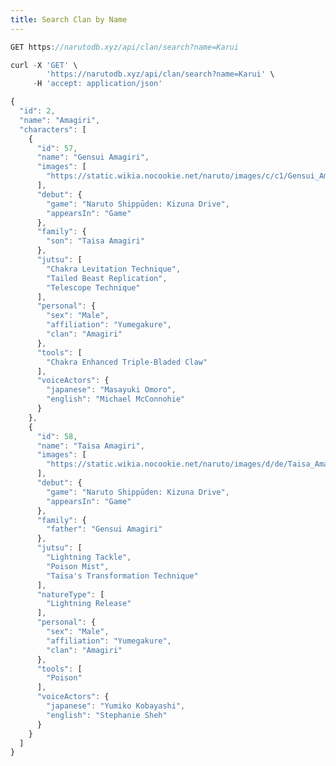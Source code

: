 ```yaml
---
title: Search Clan by Name
---
```


```js
GET https://narutodb.xyz/api/clan/search?name=Karui
```

```js
curl -X 'GET' \
        'https://narutodb.xyz/api/clan/search?name=Karui' \
     -H 'accept: application/json'
```

```js
{
  "id": 2,
  "name": "Amagiri",
  "characters": [
    {
      "id": 57,
      "name": "Gensui Amagiri",
      "images": [
        "https://static.wikia.nocookie.net/naruto/images/c/c1/Gensui_Amagiri.png/revision/latest?cb=20110527130053"
      ],
      "debut": {
        "game": "Naruto Shippūden: Kizuna Drive",
        "appearsIn": "Game"
      },
      "family": {
        "son": "Taisa Amagiri"
      },
      "jutsu": [
        "Chakra Levitation Technique",
        "Tailed Beast Replication",
        "Telescope Technique"
      ],
      "personal": {
        "sex": "Male",
        "affiliation": "Yumegakure",
        "clan": "Amagiri"
      },
      "tools": [
        "Chakra Enhanced Triple-Bladed Claw"
      ],
      "voiceActors": {
        "japanese": "Masayuki Omoro",
        "english": "Michael McConnohie"
      }
    },
    {
      "id": 58,
      "name": "Taisa Amagiri",
      "images": [
        "https://static.wikia.nocookie.net/naruto/images/d/de/Taisa_Amagiri.png/revision/latest?cb=20120228151033"
      ],
      "debut": {
        "game": "Naruto Shippūden: Kizuna Drive",
        "appearsIn": "Game"
      },
      "family": {
        "father": "Gensui Amagiri"
      },
      "jutsu": [
        "Lightning Tackle",
        "Poison Mist",
        "Taisa's Transformation Technique"
      ],
      "natureType": [
        "Lightning Release"
      ],
      "personal": {
        "sex": "Male",
        "affiliation": "Yumegakure",
        "clan": "Amagiri"
      },
      "tools": [
        "Poison"
      ],
      "voiceActors": {
        "japanese": "Yumiko Kobayashi",
        "english": "Stephanie Sheh"
      }
    }
  ]
}
```
